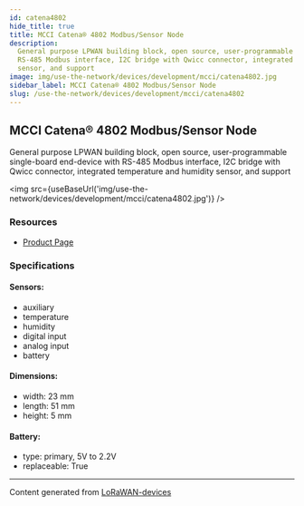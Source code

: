 ```yaml
---
id: catena4802
hide_title: true
title: MCCI Catena® 4802 Modbus/Sensor Node
description:
  General purpose LPWAN building block, open source, user-programmable single-board end-device with
  RS-485 Modbus interface, I2C bridge with Qwicc connector, integrated temperature and humidity
  sensor, and support
image: img/use-the-network/devices/development/mcci/catena4802.jpg
sidebar_label: MCCI Catena® 4802 Modbus/Sensor Node
slug: /use-the-network/devices/development/mcci/catena4802
---
```



## MCCI Catena® 4802 Modbus/Sensor Node

General purpose LPWAN building block, open source, user-programmable single-board end-device with
RS-485 Modbus interface, I2C bridge with Qwicc connector, integrated temperature and humidity
sensor, and support

<img src={useBaseUrl('img/use-the-network/devices/development/mcci/catena4802.jpg')} />

### Resources

- [Product Page](https://mcci.io/buy-catena4802)

### Specifications

#### Sensors:

- auxiliary
- temperature
- humidity
- digital input
- analog input
- battery

#### Dimensions:

- width: 23 mm
- length: 51 mm
- height: 5 mm

#### Battery:

- type: primary, 5V to 2.2V
- replaceable: True

---

Content generated from [LoRaWAN-devices](https://github.com/TheThingsNetwork/lorawan-devices)
